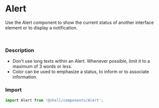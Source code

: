 
<Meta of={AlertStories} />

# Alert
Use the Alert component to show the current status of another interface element or to display a notification.

<br/>

### Description

- Don't use long texts within an Alert. Whenever possible, limit it to a maximum of 3 words or less. 
- Color can be used to emphasize a status, to inform or to associate information.

<Canvas>
  <Story of={AlertStories.Success} />
  <Story of={AlertStories.Warning} />
  <Story of={AlertStories.Info} />
  <Story of={AlertStories.Error} />
</Canvas>

### Import

```js
import Alert from '@shell/components/Alert';
